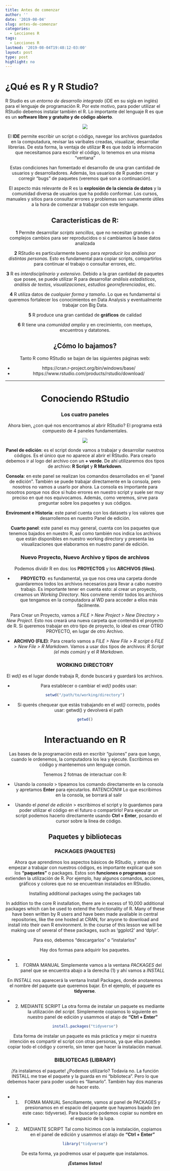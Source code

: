 ```yaml
---
title: Antes de comenzar
author: ''
date: '2019-08-04'
slug: antes-de-comenzar
categories:
  - Lecciones R
tags:
  - Lecciones R
lastmod: '2019-08-04T19:48:12-03:00'
layout: post
type: post
highlight: no
---
```


# ¿Qué es R y R Studio? 

R Studio es un _entorno de desarrollo integrado_ (iDE en su sigla en inglés) para el lenguaje de programación R. Por este motivo, para poder utilizar el RStudio debemos instalar también el R. Lo importante del lenguaje R es que es un __software libre y gratuito y de código abierto__. 

<center>
![](2019-08-04-antes-de-comenzar_files/logosR.png)
<center/>

El __IDE__ permite escribir un script o código, navegar los archivos guardados en la computadura, revisar las varibales creadas, visualizar, desarrollar librerias. De esta forma, la ventaja de utilizar __R__ es que _toda_ la información que necesitamos para escribir el código, lo tenemos en una misma "ventana"

Estas condiciones han fomentado el desarrollo de una gran cantidad de usuarios y desarrolladores. Además, los usuarios de R pueden crear y corregir “bugs” de paquetes (veremos qué son a continuación). 

El aspecto más relevante de R es la __explosión de la ciencia de datos__ y la comunidad diversa de usuarios que ha podido conformar. Los cursos, manuales y sitios para consultar errores y problemas son sumamente útiles a la hora de comenzar a trabajar con este lenguaje. 


## Características de R:

__1__ Permite desarrollar _scripts sencillos_, que no necesitan grandes o complejos cambios para ser reproducidos o si cambiamos la base datos analizada

__2__ RStudio es particularmente bueno para _reproducir los análisis por distintas personas_. Esto es fundamental para copiar scripts, compartirlos para continuar el trabajo o consultar errores, etc. 

__3__ R es _interdisciplinario y extensivo_. Debido a la gran cantidad de paquetes que posee, se puede utilizar R para desarrollar _análisis estadísticos_, _análisis de textos_, _visualizaciones_, _estudios georreferenciados_, etc.

__4__ R utiliza datos de _cualquier forma y tamaño_. Lo que es fundamental si queremos fortalecer los conocimientos en Data Analysis y eventualmente trabajar con Big Data. 

__5__ R produce una gran cantidad de __gráficos__ de calidad 

__6__ R tiene una _comunidad amplia_ y en crecimiento, con meetups, encuentros y datatones. 


## ¿Cómo lo bajamos? 

Tanto R como RStudio se bajan de las siguientes páginas web:

* https://cran.r-project.org/bin/windows/base/
* https://www.rstudio.com/products/rstudio/download/

***

# Conociendo RStudio

### Los cuatro paneles
Ahora bien, ¿con qué nos encontramos al abrir RStudio? El programa está compuesto de 4 paneles fundamentales. 

<center>
![](../../static/posts/2019-08-04-antes-de-comenzar_files/panelRstudio.png)
<center/>
__Panel de edición__: es el script donde vamos a trabajar y desarrollar nuestros códigos. Es el único que no aparece al abrir el RStudio. Para crearlo debemos ir al logo del archivo con un __+ verde__. De ahí utilizaremos dos tipos de archivo: __R Script__ y __R Markdown__.

__Consola__: en este panel se realizan los comandos desarrollados en el “panel de edición”. También se puede trabajar directamente en la consola, pero nosotros no vamos a usarlo por ahora. La consola es importante para nosotros porque nos dice si hubo errores en nuestro script y suele ser muy preciso en qué nos equivocamos. Además, como veremos, sirve para preguntar sobre los paquetes y sus códigos.  

__Enviroment e Historia__: este panel cuenta con los datasets y los valores que desarrollemos en nuestro Panel de edición. 

__Cuarto panel__: este panel es muy general, cuenta con los paquetes que tenemos bajados en nuestro R, así como también nos indica los archivos que están disponibles en nuestro working directory y presenta las visualizaciones que elaboramos en nuestro panel de edición. 

### Nuevo Proyecto, Nuevo Archivo y tipos de archivos 

Podemos dividir R en dos: los __PROYECTOS__ y los __ARCHIVOS (files)__. 

+ __PROYECTO__: es fundamental, ya que nos crea una carpeta donde guardaremos todos los archivos necesarios para llevar a cabo nuestro trabajo. Es importante tener en cuenta esto: al crear un proyecto, creamos un _Working Directory_. Nos conviene remitir todos los archivos que tengamos en la computadora al WD para acceder a ellos más fácilmente. 

Para Crear un Proyecto, vamos a _FILE > New Project > New Directory > New Project_. Esto nos creará una nueva carpeta que contendrá el proyecto de R. 
Si queremos trabajar en otro tipo de proyecto, lo ideal es crear OTRO PROYECTO, en lugar de otro Archivo. 

+ __ARCHIVO (FILE)__: Para crearlo vamos a _FILE > New File > R script_ ó _FILE > New File > R Markdown_. Vamos a usar dos tipos de archivos: _R Script (el más común)_ y el _R Markdown_. 


### WORKING DIRECTORY

El _wd()_ es el lugar donde trabaja R, donde buscará y guardará los archivos. 

* Para establecer o cambiar el _wd()_ podés usar: 

```r
setwd("/path/to/working/directory")
```


* Si querés chequear que estás trabajando en el _wd()_ correcto, podés usar: getwd() y devolverá el path 


```r
getwd()
```

# Interactuando en R 

Las bases de la programación está en escribir "guiones" para que luego, cuando le ordenemos, la computadora los lea y ejecute. Escribimos en código y mantenemos unn lenguaje común. 

Tenemos 2 fotmas de interactuar con R: 

* Usando la _consola_  > tipeamos los comando directamente en la consola y apretamos __Enter__ para ejecutarlos. #ATENCIÓN!# Lo que escribimos en la consola, se borrará al salir

* Usando el _panel de edición_ > escribimos el script y lo guardamos para poder utilizar el código en el futuro o compartirlo! Para ejecutar un script podemos hacerlo directamente usando __Ctrl + Enter__, posando el cursor sobre la linea de código. 

## Paquetes y bibliotecas

### PACKAGES (PAQUETES)

Ahora que aprendimos los aspectos básicos de RStudio, y antes de empezar a trabajar con nuestros códigos, es importante explicar qué son los __“paquetes”__ o packages. Estos son __funciones o programas__ que extienden la utilización de R. Por ejemplo, hay algunos comandos, acciones, gráficos y colores que no se encuentran instalados en RStudio. 

Installing additional packages using the packages tab

In addition to the core R installation, there are in excess of 10,000 additional packages which can be used to extend the functionality of R. Many of these have been written by R users and have been made available in central repositories, like the one hosted at CRAN, for anyone to download and install into their own R environment. In the course of this lesson we will be making use of several of these packages, such as ‘ggplot2’ and ‘dplyr’.


Para eso, debemos “descargarlos" o "instalarlos" 

Hay dos formas para adquirir los paquetes. 

* 1. FORMA MANUAL
Simplemente vamos a la ventana _PACKAGES_ del panel que se encuentra abajo a la derecha (1) y ahí vamos a _INSTALL_

En _INSTALL_ nos aparecerá la ventana Install Packages, donde anotaremos el nombre del paquete que queremos bajar. En el ejemplo, el paquete es __tidyverse__.

* 2. MEDIANTE SCRIPT
La otra forma de instalar un paquete es mediante la utilización del _script_. Simplemente copiamos lo siguiente en nuestro panel de edición y usammos el atajo de __"Ctrl + Enter"__

```r
install.packages("tidyverse")
```


Esta forma de instalar un paquete es más práctica y mejor si nuestra intención es compartir el script con otras personas, ya que ellas pueden copiar todo el código y correrlo, sin tener que hacer la instalación manual.  

### BIBLIOTECAS (LIBRARY)

¡Ya instalamos el paquete! ¿Podemos utilizarlo? Todavía no. La función INSTALL me trae el paquete y la guarda en mi “biblioteca”. Pero lo que debemos hacer para poder usarlo es “llamarlo”. También hay dos maneras de hacer esto.

* 1. FORMA MANUAL
Sencillamente, vamos al panel de PACKAGES y presionamos en el espacio del paquete que hayamos bajado (en este caso: tidyverse). Para buscarlo podemos copiar su nombre en el espacio de la lupa.

* 2. MEDIANTE SCRIPT
Tal como hicimos con la instalación, copiamos en el panel de edición y usammos el atajo de __"Ctrl + Enter"__

```r
library("tidyverse")
```


De esta forma, ya podremos usar el paquete que instalamos.  

__¡Estamos listos!__
